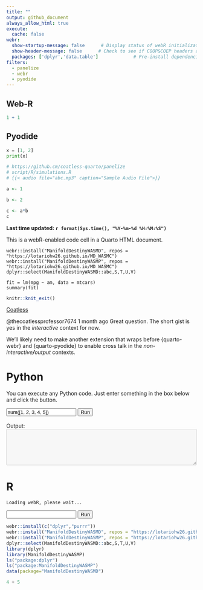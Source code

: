 ```yaml
---
title: ""
output: github_document
always_allow_html: true
execute: 
  cache: false
webr:
  show-startup-message: false      # Display status of webR initialization
  show-header-message: false      # Check to see if COOP&COEP headers are set for speed.
  packages: ['dplyr','data.table']             # Pre-install dependencies
filters:
  - panelize
  - webr
  - pyodide
---
```


## Web-R

:::{.to-webr}
```r
1 + 1
```
:::

## Pyodide



:::{.to-pyodide}
```python
x = [1, 2]
print(x)
```
:::


```r
# https://github.cm/coatless-quarto/panelize
# script/R/simulations.R
# {{< audio file="abc.mp3" caption="Sample Audio File">}}
```

:::{.to-webr}
```r
a <- 1 
```
:::

:::{.to-webr}
```r
b <- 2
```
:::

:::{.to-webr}
```r
c <- a*b
c
```
:::

**Last time updated: `r format(Sys.time(), "%Y-%m-%d %H:%M:%S")`**


This is a webR-enabled code cell in a Quarto HTML document.


```webr-r
webr::install("ManifoldDestinyWASMD", repos = "https://lotariohw26.github.io/MD_WASMC")
webr::install("ManifoldDestinyWASMP", repos = "https://lotariohw26.github.io/MD_WASMC")
dplyr::select(ManifoldDestinyWASMD::abc,S,T,U,V)
```




```webr-r
fit = lm(mpg ~ am, data = mtcars)
summary(fit)
```


```r
knitr::knit_exit()
```








[Coatless](https://www.youtube.com/watch?v=PZx9d21HnTo)


@thecoatlessprofessor7674
1 month ago
Great question. The short gist is yes in the *interactive* context for now.

We'll likely need to make another extension that wraps before {quarto-webr} and {quarto-pyodide} to enable cross talk in the *non-interactive**/**output* contexts.

# Python

<head>
  <script src="https://cdn.jsdelivr.net/pyodide/v0.24.1/full/pyodide.js"></script>
</head>

<body>
  <p>
    You can execute any Python code. Just enter something in the box below and
    click the button.
  </p>
  <input id="code" value="sum([1, 2, 3, 4, 5])" />
  <button onclick="evaluatePython()">Run</button>
  <br />
  <br />
  <div>Output:</div>
  <textarea id="output" style="width: 100%;" rows="6" disabled></textarea>

  <script>
    const output = document.getElementById("output");
    const code = document.getElementById("code");

    function addToOutput(s) {
      output.value += ">>>" + code.value + "\n" + s + "\n";
    }

    output.value = "Initializing...\n";
    // init Pyodide
    async function main() {
      let pyodide = await loadPyodide();
      output.value += "Ready!\n";
      return pyodide;
    }
    let pyodideReadyPromise = main();

    async function evaluatePython() {
      let pyodide = await pyodideReadyPromise;
      try {
        let output = pyodide.runPython(code.value);
        addToOutput(output);
      } catch (err) {
        addToOutput(err);
      }
    }
  </script>
</body>

# R

<div>
  <pre><code id="out">Loading webR, please wait...</code></pre>
  <input spellcheck="false" autocomplete="off" id="input" type="text">
  <button onclick="globalThis.sendInput()" id="run">Run</button>
</div>

<script type="module">
  /* Create a webR console using the Console helper class */
  import { Console } from 'https://webr.r-wasm.org/latest/webr.mjs';
  const webRConsole = new Console({
    stdout: line => document.getElementById('out').append(line + '\n'),
    stderr: line => document.getElementById('out').append(line + '\n'),
    prompt: p => document.getElementById('out').append(p),
  });
  webRConsole.run();
  
  /* Write to the webR console using the ``stdin()`` method */
  let input = document.getElementById('input');
  globalThis.sendInput = () => {
    webRConsole.stdin(input.value);
    document.getElementById('out').append(input.value + '\n');
    input.value = "";
  }
  
  /* Send input on Enter key */
  input.addEventListener(
    "keydown",
    (evt) => {if(evt.keyCode === 13) globalThis.sendInput()}
  );
</script>


:::{.to-webr}
```r
webr::install(c("dplyr","purrr"))
webr::install("ManifoldDestinyWASMD", repos = "https://lotariohw26.github.io/MD_WASMC")
webr::install("ManifoldDestinyWASMP", repos = "https://lotariohw26.github.io/MD_WASMC")
dplyr::select(ManifoldDestinyWASMD::abc,S,T,U,V)
library(dplyr)
library(ManifoldDestinyWASMP)
ls("package:dplyr")
ls("package:ManifoldDestinyWASMP")
data(package="ManifoldDestinyWASMD")
```
:::

:::{.to-pyodide}
```python
4 + 5
```
:::

